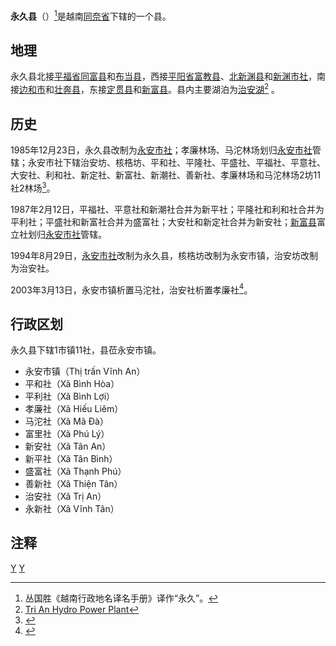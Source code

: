 {{Infobox Settlement
|name                   = 永久县
|settlement_type        = 县
|official_name          = 
|other_name             = 
|native_name            = {{lang|vi|Huyện Vĩnh Cửu}}
|nickname               = 
|motto                  = 
|image_skyline          = Chân cầu đồng nai - panoramio.jpg
|imagesize              = 
|image_caption          = 
|image_flag             = 
|flag_size              = 
|image_seal             = 
|seal_size              = 
|image_shield           = 
|shield_size            = 
|image_blank_emblem     = 
|blank_emblem_size      = 
|image_map              = {{Infobox mapframe|frame-width=250|zoom=09}}
|mapsize                = 
|map_caption            = 
|image_map1             = Administrative Divisions of Dong Nai Province.png
|mapsize1               = 
|map_caption1           = 永久县在同奈省的位置
|pushpin_map            = Vietnam
|pushpin_label_position = bottom
|pushpin_map_caption    = 永久县在越南的位置
|pushpin_map1           = 
|pushpin_label_position1= 
|pushpin_map_caption1   = 
|subdivision_type       = 国家
|subdivision_name       = {{flag|Vietnam}}
|subdivision_type1      = [[越南行政区划|省]]
|subdivision_name1      = [[同奈省|同奈省]]
|subdivision_type2      = 行政区划
|subdivision_name2      = 1市镇11社
|subdivision_type3      = 
|subdivision_name3      = 
|seat_type              = 县莅
|seat                   = {{link-vi|永安市镇|Vĩnh An (thị trấn)}}
|government_type        = 
|leader_title           = 
|leader_name            = 
|leader_title1          = 
|leader_name1           = 
|established_title      = 
|established_date       = 
|area_magnitude         = 
|unit_pref              = 
|area_footnotes         = 
|area_total_km2         = 1095.70
|area_land_km2          = 
|area_water_km2         = 
|area_water_percent     = 
|area_urban_km2         = 
|area_metro_km2         = 
|population_as_of       = 2019年
|population_footnotes   = 
|population_note        = 
|population_total       = 367377
|population_density_km2 = auto
|population_metro             = 
|population_density_metro_km2 = 
|population_urban             = 
|population_density_urban_km2 = 
|timezone               = [[越南标准时间|越南标准时间]]
|utc_offset             = +7
|elevation_footnotes    = 
|elevation_m            = 
|coor_type              = 
|coordinates            = 
|postal_code_type       = 
|postal_code            = 
|area_code              = 
|website                = [http://vinhcuu.dongnai.gov.vn 永久县电子信息门户网站]
|footnotes              = 
}}
'''永久县'''（{{vie|v='''Huyện Vĩnh Cửu'''|hn=縣永久}}）<ref>丛国胜《越南行政地名译名手册》译作“永久”。</ref>是越南[[同奈省|同奈省]]下辖的一个县。

==地理==
永久县北接[[平福省|平福省]][[同富县|同富县]]和[[布当县|布当县]]，西接[[平阳省|平阳省]][[富教县|富教县]]、[[北新渊县|北新渊县]]和[[新渊市社|新渊市社]]，南接[[边和市|边和市]]和[[壮奔县|壮奔县]]，东接[[定贯县|定贯县]]和[[新富县|新富县]]。县内主要湖泊为[[治安水电站|治安湖]]<ref>[http://www.evnspc.vn/index.php?option=com_content&view=article&id=4351%3Athuy-dien-tri-an-xa-tran&Itemid=286 Tri An Hydro Power Plant]{{Dead link|date=2019年4月 |bot=InternetArchiveBot |fix-attempted=yes }}</ref> 。

==历史==
1985年12月23日，永久县改制为[[永安市社_(同奈省)|永安市社]]；孝廉林场、马沱林场划归[[永安市社_(同奈省)|永安市社]]管辖；永安市社下辖治安坊、核梏坊、平和社、平隆社、平盛社、平福社、平意社、大安社、利和社、新定社、新富社、新潮社、善新社、孝廉林场和马沱林场2坊11社2林场<ref>{{Cite web |url=https://thuvienphapluat.vn/van-ban/Bo-may-hanh-chinh/Quyet-dinh-284-HDBT-thanh-lap-thi-xa-Vinh-An-tinh-Dong-Nai-43638.aspx |title=Quyết định 284-HĐBT năm 1985 về việc thành lập thị xã Vĩnh An thuộc tỉnh Đồng Nai do Hội Đồng Bộ Trưởng ban hành |accessdate=2020-04-23 |archive-date=2020-02-03 |archive-url=https://web.archive.org/web/20200203162832/https://thuvienphapluat.vn/van-ban/Bo-may-hanh-chinh/Quyet-dinh-284-HDBT-thanh-lap-thi-xa-Vinh-An-tinh-Dong-Nai-43638.aspx |dead-url=no }}</ref>。

1987年2月12日，平福社、平意社和新潮社合并为新平社；平隆社和利和社合并为平利社；平盛社和新富社合并为盛富社；大安社和新定社合并为新安社；[[新富县|新富县]]富立社划归[[永安市社_(同奈省)|永安市社]]管辖。

1994年8月29日，[[永安市社_(同奈省)|永安市社]]改制为永久县，核梏坊改制为永安市镇，治安坊改制为治安社。

2003年3月13日，永安市镇析置马沱社，治安社析置孝廉社<ref>{{Cite web |url=https://thuvienphapluat.vn/van-ban/Bat-dong-san/Nghi-dinh-25-2003-ND-CP-thanh-lap-xa-Ma-Da-Hieu-Liem-thuoc-huyen-Vinh-Cuu-tinh-Dong-Nai-6904.aspx |title=Nghị định 25/2003/NĐ-CP về việc thành lập các xã Mã Đà, Hiếu Liêm thuộc huyện Vĩnh Cửu, tỉnh Đồng Nai |access-date=2020-04-23 |archive-date=2021-11-20 |archive-url=https://web.archive.org/web/20211120050838/https://thuvienphapluat.vn/van-ban/Bat-dong-san/Nghi-dinh-25-2003-ND-CP-thanh-lap-xa-Ma-Da-Hieu-Liem-thuoc-huyen-Vinh-Cuu-tinh-Dong-Nai-6904.aspx |dead-url=no }}</ref>。

==行政区划==
永久县下辖1市镇11社，县莅永安市镇。
*永安市镇（Thị trấn Vĩnh An）
*平和社（Xã Bình Hòa）
*平利社（Xã Bình Lợi）
*孝廉社（Xã Hiếu Liêm）
*马沱社（Xã Mã Đà）
*富里社（Xã Phú Lý）
*新安社（Xã Tân An）
*新平社（Xã Tân Bình）
*盛富社（Xã Thạnh Phú）
*善新社（Xã Thiện Tân）
*治安社（Xã Trị An）
*永新社（Xã Vĩnh Tân）

==注释==
{{reflist}}

{{同奈省行政区划}}
{{越南东南部之县市镇区域划分}}

[[Category:越南县份|Y]]
[[Category:同奈省|Y]]